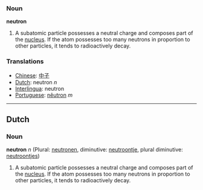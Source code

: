 ===Noun===
'''neutron'''
#A subatomic particle possesses a neutral charge and composes part of the [[nucleus]].  If the atom possesses too many neutrons in proportion to other particles, it tends to radioactively decay.
===Translations===
*[[Chinese]]: [[中子]]
*[[Dutch]]: neutron ''n''
*[[Interlingua]]: neutron
*[[Portuguese]]: [[nêutron]] ''m''

----
==Dutch==
===Noun===
'''neutron''' ''n'' (Plural: [[neutronen]], diminutive: [[neutroontje]], plural diminutive: [[neutroontjes]])

#A subatomic particle possesses a neutral charge and composes part of the [[nucleus]].  If the atom possesses too many neutrons in proportion to other particles, it tends to radioactively decay.